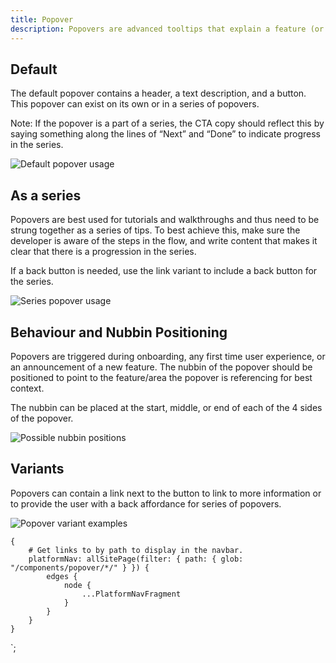 ```yaml
---
title: Popover
description: Popovers are advanced tooltips that explain a feature (or series of features) and are displayed in a first time user experience, onboarding, or new feature context.
---
```



<ComponentHeader data={props.data} />

## Default

The default popover contains a header, a text description, and a button. This popover can exist on its own or in a series of popovers.

Note: If the popover is a part of a series, the CTA copy should reflect this by saying something along the lines of “Next” and “Done” to indicate progress in the series.

<Img src="./default.png" alt="Default popover usage" />

## As a series

Popovers are best used for tutorials and walkthroughs and thus need to be strung together as a series of tips.
To best achieve this, make sure the developer is aware of the steps in the flow, and write content that makes it clear that there is a progression in the series.

If a back button is needed, use the link variant to include a back button for the series.

<Img src="./series.png" alt="Series popover usage" />

## Behaviour and Nubbin Positioning

Popovers are triggered during onboarding, any first time user experience, or an announcement of a new feature.
The nubbin of the popover should be positioned to point to the feature/area the popover is referencing for best context.

The nubbin can be placed at the start, middle, or end of each of the 4 sides of the popover.

<Img src="./nubbins.png" alt="Possible nubbin positions" />

## Variants

Popovers can contain a link next to the button to link to more information or to provide the user with a back affordance for series of popovers.

<Img src="./variants.png" alt="Popover variant examples" />

<ComponentFooter data={props.data} />

    {
        # Get links to by path to display in the navbar.
        platformNav: allSitePage(filter: { path: { glob: "/components/popover/*/" } }) {
            edges {
                node {
                    ...PlatformNavFragment
                }
            }
        }
    }
`;
